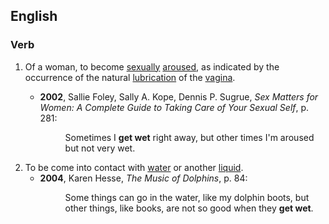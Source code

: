 ==English==
===Verb===
{{en-verb|inf=[[get]] [[wet]]|gets wet|getting wet|got wet}}
# {{colloquial}} Of a woman, to become [[sexual]]ly [[aroused]], as indicated by the occurrence of the natural [[lubrication]] of the [[vagina]].
#*'''2002''', Sallie Foley, Sally A. Kope, Dennis P. Sugrue, ''Sex Matters for Women: A Complete Guide to Taking Care of Your Sexual Self'', p. 281:
#*:Sometimes I '''get wet''' right away, but other times I'm aroused but not very wet. 
# To be come into contact with [[water]] or another [[liquid]].
#*'''2004''', Karen Hesse, ''The Music of Dolphins'', p. 84:
#*:Some things can go in the water, like my dolphin boots, but other things, like books, are not so good when they '''get wet'''.